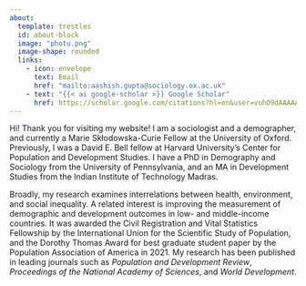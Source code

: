 ```yaml
---
about:
  template: trestles
  id: about-block
  image: "photu.png"
  image-shape: rounded
  links:
    - icon: envelope
      text: Email 
      href: "mailto:aashish.gupta@sociology.ox.ac.uk"  
    - text: "{{< ai google-scholar >}} Google Scholar"
      href: https://scholar.google.com/citations?hl=en&user=vuhO9dAAAAAJ&view_op=list_works&sortby=pubdate
---
```


Hi! Thank you for visiting my website! I am a sociologist and a demographer, and currently a Marie Skłodowska-Curie Fellow at the University of Oxford. Previously, I was a David E. Bell fellow at Harvard University's Center for Population and Development Studies. I have a PhD in Demography and Sociology from the University of Pennsylvania, and an MA in Development Studies from the Indian Institute of Technology Madras.

Broadly, my research examines interrelations between health, environment, and social inequality. A related interest is improving the measurement of demographic and development outcomes in low- and middle-income countries. It was awarded the Civil Registration and Vital Statistics Fellowship by the International Union for the Scientific Study of Population, and the Dorothy Thomas Award for best graduate student paper by the Population Association of America in 2021. My research has been published in leading journals such as *Population and Development Review*, *Proceedings of the National Academy of Sciences*, and *World Development*.

<!--# should we have a sidebar: https://quarto.org/docs/websites/website-navigation.html -->

